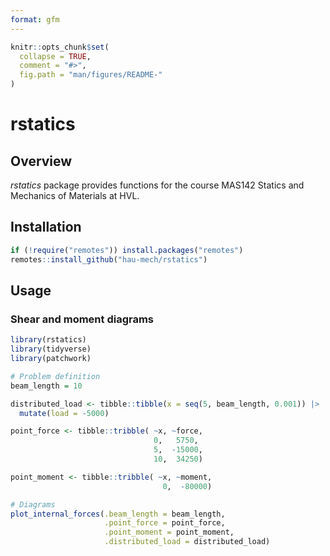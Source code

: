```yaml
---
format: gfm
---
```


```r

knitr::opts_chunk$set(
  collapse = TRUE,
  comment = "#>",
  fig.path = "man/figures/README-"
)

```

# rstatics

## Overview

*rstatics* package provides functions for the course MAS142 Statics and Mechanics of Materials at HVL. 

## Installation

```r

if (!require("remotes")) install.packages("remotes")
remotes::install_github("hau-mech/rstatics")

```

## Usage

### Shear and moment diagrams 
```r

library(rstatics)
library(tidyverse)
library(patchwork)

# Problem definition
beam_length = 10

distributed_load <- tibble::tibble(x = seq(5, beam_length, 0.001)) |>
  mutate(load = -5000)

point_force <- tibble::tribble( ~x, ~force,
                                0,   5750,
                                5,  -15000,
                                10,  34250)

point_moment <- tibble::tribble( ~x, ~moment,
                                  0,  -80000)

# Diagrams
plot_internal_forces(.beam_length = beam_length,
                     .point_force = point_force,
                     .point_moment = point_moment, 
                     .distributed_load = distributed_load)

```
